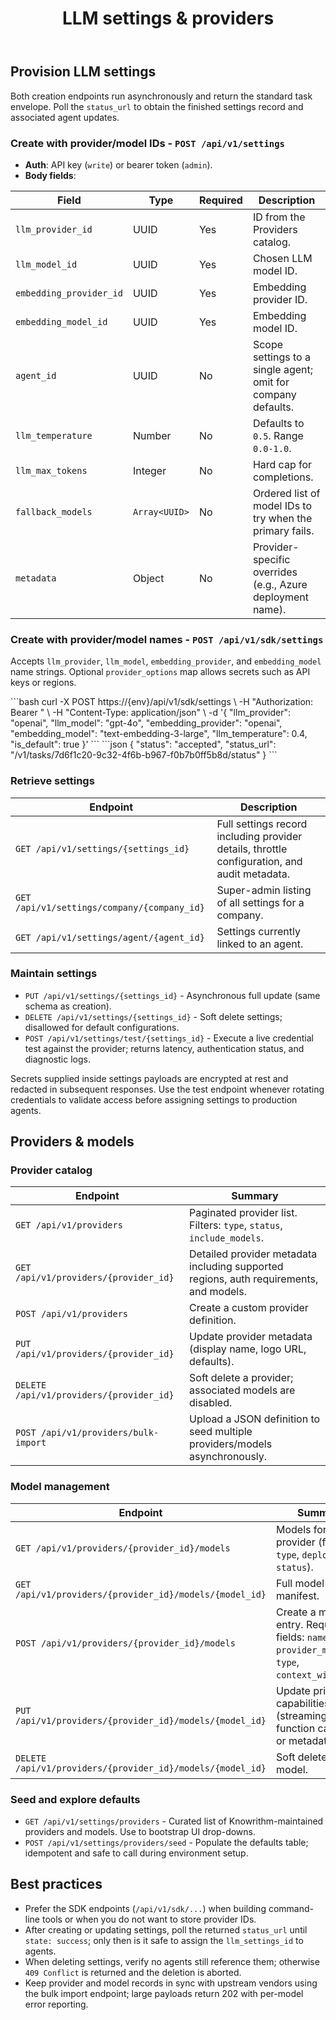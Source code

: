 ﻿---
title: "LLM settings & providers"
description: "Curate model providers, manage LLM settings, and validate credentials before routing traffic."
---

## Provision LLM settings

Both creation endpoints run asynchronously and return the standard task envelope. Poll the `status_url` to obtain the finished settings record and associated agent updates.

### Create with provider/model IDs - `POST /api/v1/settings`

- **Auth**: API key (`write`) or bearer token (`admin`).  
- **Body fields**:

| Field | Type | Required | Description |
| --- | --- | --- | --- |
| `llm_provider_id` | UUID | Yes | ID from the Providers catalog. |
| `llm_model_id` | UUID | Yes | Chosen LLM model ID. |
| `embedding_provider_id` | UUID | Yes | Embedding provider ID. |
| `embedding_model_id` | UUID | Yes | Embedding model ID. |
| `agent_id` | UUID | No | Scope settings to a single agent; omit for company defaults. |
| `llm_temperature` | Number | No | Defaults to `0.5`. Range `0.0-1.0`. |
| `llm_max_tokens` | Integer | No | Hard cap for completions. |
| `fallback_models` | `Array<UUID>` | No | Ordered list of model IDs to try when the primary fails. |
| `metadata` | Object | No | Provider-specific overrides (e.g., Azure deployment name). |

### Create with provider/model names - `POST /api/v1/sdk/settings`

Accepts `llm_provider`, `llm_model`, `embedding_provider`, and `embedding_model` name strings. Optional `provider_options` map allows secrets such as API keys or regions.

<Tabs>
  <Tab title="cURL">
```bash
curl -X POST https://{env}/api/v1/sdk/settings \
  -H "Authorization: Bearer <admin_token>" \
  -H "Content-Type: application/json" \
  -d '{
    "llm_provider": "openai",
    "llm_model": "gpt-4o",
    "embedding_provider": "openai",
    "embedding_model": "text-embedding-3-large",
    "llm_temperature": 0.4,
    "is_default": true
  }'
```
  </Tab>
  <Tab title="Response">
```json
{
  "status": "accepted",
  "status_url": "/v1/tasks/7d6f1c20-9c32-4f6b-b967-f0b7b0ff5b8d/status"
}
```
  </Tab>
</Tabs>

### Retrieve settings

| Endpoint | Description |
| --- | --- |
| `GET /api/v1/settings/{settings_id}` | Full settings record including provider details, throttle configuration, and audit metadata. |
| `GET /api/v1/settings/company/{company_id}` | Super-admin listing of all settings for a company. |
| `GET /api/v1/settings/agent/{agent_id}` | Settings currently linked to an agent. |

### Maintain settings

- `PUT /api/v1/settings/{settings_id}` - Asynchronous full update (same schema as creation).  
- `DELETE /api/v1/settings/{settings_id}` - Soft delete settings; disallowed for default configurations.  
- `POST /api/v1/settings/test/{settings_id}` - Execute a live credential test against the provider; returns latency, authentication status, and diagnostic logs.

<Callout icon="shield-check">
  Secrets supplied inside settings payloads are encrypted at rest and redacted in subsequent responses. Use the test endpoint whenever rotating credentials to validate access before assigning settings to production agents.
</Callout>

## Providers & models

### Provider catalog

| Endpoint | Summary |
| --- | --- |
| `GET /api/v1/providers` | Paginated provider list. Filters: `type`, `status`, `include_models`. |
| `GET /api/v1/providers/{provider_id}` | Detailed provider metadata including supported regions, auth requirements, and models. |
| `POST /api/v1/providers` | Create a custom provider definition. |
| `PUT /api/v1/providers/{provider_id}` | Update provider metadata (display name, logo URL, defaults). |
| `DELETE /api/v1/providers/{provider_id}` | Soft delete a provider; associated models are disabled. |
| `POST /api/v1/providers/bulk-import` | Upload a JSON definition to seed multiple providers/models asynchronously. |

### Model management

| Endpoint | Summary |
| --- | --- |
| `GET /api/v1/providers/{provider_id}/models` | Models for a provider (filters: `type`, `deployment`, `status`). |
| `GET /api/v1/providers/{provider_id}/models/{model_id}` | Full model manifest. |
| `POST /api/v1/providers/{provider_id}/models` | Create a model entry. Required fields: `name`, `provider_model_id`, `type`, `context_window`. |
| `PUT /api/v1/providers/{provider_id}/models/{model_id}` | Update pricing, capabilities (streaming, function calling), or metadata. |
| `DELETE /api/v1/providers/{provider_id}/models/{model_id}` | Soft delete a model. |

### Seed and explore defaults

- `GET /api/v1/settings/providers` - Curated list of Knowrithm-maintained providers and models. Use to bootstrap UI drop-downs.  
- `POST /api/v1/settings/providers/seed` - Populate the defaults table; idempotent and safe to call during environment setup.

## Best practices

- Prefer the SDK endpoints (`/api/v1/sdk/...`) when building command-line tools or when you do not want to store provider IDs.  
- After creating or updating settings, poll the returned `status_url` until `state: success`; only then is it safe to assign the `llm_settings_id` to agents.  
- When deleting settings, verify no agents still reference them; otherwise `409 Conflict` is returned and the deletion is aborted.  
- Keep provider and model records in sync with upstream vendors using the bulk import endpoint; large payloads return 202 with per-model error reporting.
